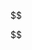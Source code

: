 :::{.hidden}
$$
\newcommand{\N}{\mathbb{N}}
\newcommand{\Z}{\mathbb{Z}}
\newcommand{\R}{\mathbb{R}}
\newcommand{\Q}{\mathbb{Q}}

<!-- Math: categories -->
\newcommand{\then}{\operatorname{⨟}}
\newcommand{\cat}[1]{\mathsf{#1}}
\newcommand{\CAT}[1]{\mathsf{#1}}
\newcommand{\Theory}[1]{\mathsf{Th}(#1)}
\newcommand{\op}{\operatorname{op}}
\newcommand{\Kl}{\operatorname{Kl}}
\newcommand{\Set}{\CAT{Set}}
\newcommand{\Rel}{\CAT{Rel}}
\newcommand{\FinSet}{\CAT{FinSet}}
\newcommand{\FinRel}{\CAT{FinRel}}
\newcommand{\Hom}{\operatorname{Hom}}
\newcommand{\dom}{\operatorname{dom}}
\newcommand{\codom}{\operatorname{codom}}
\newcommand{\id}{\operatorname{id}}
\newcommand{\Csp}{\operatorname{Csp}}

<!-- Math: graphs -->
\newcommand{\src}{\operatorname{src}}
\newcommand{\tgt}{\operatorname{tgt}}
\newcommand{\inv}{\operatorname{inv}}
\newcommand{\refl}{\operatorname{refl}}

\newcommand{\Graph}{\CAT{Graph}}
\newcommand{\SGraph}{\CAT{SGraph}}
\newcommand{\HGraph}{\CAT{HGraph}}
\newcommand{\RotSys}{\CAT{RotSys}}

\newcommand{\vert}{\operatorname{vert}}


\newcommand{\Attr}{\operatorname{Attr}}
\newcommand{\Arr}{\operatorname{Arr}}
\newcommand{\by}{\times}
\newcommand{\edec}{\operatorname{edec}}
\newcommand{\vdec}{\operatorname{vdec}}
\newcommand{\D}{\mathbb{D}}
\newcommand{\Prof}{\mathrm{\mathbb{P}rof}}
\newcommand{\pto}{⇸}


\newcommand{\PortGraph}{\cat{PortGraph}}
\newcommand{\CPG}{\cat{CPG}}
\newcommand{\Gr}{\cat{Gr}}
\newcommand{\Petri}{\cat{Petri}}
\newcommand{\SIPortGraph}{\cat{SIPortGraph}}
\newcommand{\OpenCPG}{\cat{OpenCPG}}
\newcommand{\DWD}{\cat{DWD}}
\newcommand{\UWD}{\cat{UWD}}
\newcommand{\WD}{\cat{WD}}
\newcommand{\UPortGraph}{\cat{UPortGraph}}
\newcommand{\Vect}{\cat{Vect}}
\newcommand{\Jul}{\cat{Jul}}
\newcommand{\Top}{\cat{Top}}
\newcommand{\Pin}{P_{\textrm{in}}}
\newcommand{\Pout}{P_{\textrm{out}}}
\newcommand{\Box}{\textrm{Box}}
\newcommand{\inbox}{\operatorname{box_{in}}}
\newcommand{\outbox}{\operatorname{box_{out}}}
\newcommand{\wire}{\operatorname{wire}}

\newcommand{\Sub}{\operatorname{Sub}}
\newcommand{\non}{\mathord{\sim}}

\newcommand{\catSet}[1]{\cat{#1}\text{-}\Set}

\newcommand{\C}{\cat{C}}

$$
:::
